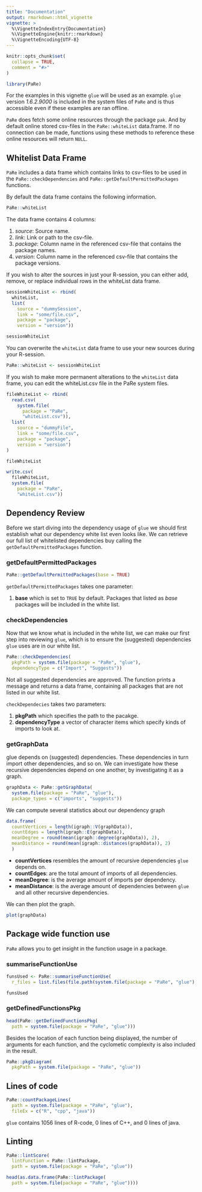 ```yaml
---
title: "Documentation"
output: rmarkdown::html_vignette
vignette: >
  %\VignetteIndexEntry{Documentation}
  %\VignetteEngine{knitr::rmarkdown}
  %\VignetteEncoding{UTF-8}
---
```


```r
knitr::opts_chunk$set(
  collapse = TRUE,
  comment = "#>"
)
```

```r
library(PaRe)
```

For the examples in this vignette `glue` will be used as an example. `glue` version *1.6.2.9000* is included in the system files of `PaRe` and is thus accessible even if these examples are ran offline.

`PaRe` does fetch some online resources through the package `pak`. And by default online stored csv-files in the `PaRe::whiteList` data.frame. If no connection can be made, functions using these methods to reference these online resources will return `NULL`.

## Whitelist Data Frame
`PaRe` includes a data frame which contains links to csv-files to be used in the `PaRe::checkDependencies` and `PaRe::getDefaultPermittedPackages` functions.

By default the data frame contains the following information.
```r
PaRe::whiteList
```

The data frame contains 4 columns:

1. *source*: Source name.
2. *link*: Link or path to the csv-file.
3. *package*: Column name in the referenced csv-file that contains the package names.
4. *version*: Column name in the referenced csv-file that contains the package versions.

If you wish to alter the sources in just your R-session, you can either add, remove, or replace individual rows in the whiteList data frame.
```r
sessionWhiteList <- rbind(
  whiteList,
  list(
    source = "dummySession",
    link = "some/file.csv",
    package = "package",
    version = "version"))

sessionWhiteList
```
You can overwrite the `whiteList` data frame to use your new sources during your R-session.
```r
PaRe::whiteList <- sessionWhiteList
```


If you wish to make more permanent alterations to the `whiteList` data frame, you can edit the whiteList.csv file in the PaRe system files.
```r
fileWhiteList <- rbind(
  read.csv(
    system.file(
      package = "PaRe",
      "whiteList.csv")),
  list(
    source = "dummyFile",
    link = "some/file.csv",
    package = "package",
    version = "version")
)

fileWhiteList
```
```r
write.csv(
  fileWhiteList,
  system.file(
    package = "PaRe",
    "whiteList.csv"))
```

## Dependency Review
Before we start diving into the dependency usage of `glue` we should first establish what our dependency white list even looks like. We can retrieve our full list of whitelisted dependencies buy calling the `getDefaultPermittedPackages` function.

### getDefaultPermittedPackages
```r
PaRe::getDefaultPermittedPackages(base = TRUE)
```
`getDefaultPermittedPackages` takes one parameter:

1. **base** which is set to `TRUE` by default. Packages that listed as *base* packages will be included in the white list.

### checkDependencies
Now that we know what is included in the white list, we can make our first step into reviewing `glue`, which is to ensure the (suggested) dependencies `glue` uses are in our white list.
```r
PaRe::checkDependencies(
  pkgPath = system.file(package = "PaRe", "glue"),
  dependencyType = c("Import", "Suggests"))
```
Not all suggested dependencies are approved. The function prints a message and returns a data frame, containing all packages that are not listed in our white list.

`checkDependecies` takes two parameters:

1. **pkgPath** which specifies the path to the pacakge.
2. **dependencyType** a vector of character items which specify kinds of imports to look at.

### getGraphData
glue depends on (suggested) dependencies. These dependencies in turn import other dependencies, and so on. We can investigate how these recursive dependencies depend on one another, by investigating it as a graph.
```r
graphData <- PaRe::getGraphData(
  system.file(package = "PaRe", "glue"),
  package_types = c("imports", "suggests"))
```

We can compute several statistics about our dependency graph
```r
data.frame(
  countVertices = length(igraph::V(graphData)),
  countEdges = length(igraph::E(graphData)),
  meanDegree = round(mean(igraph::degree(graphData)), 2),
  meanDistance = round(mean(igraph::distances(graphData)), 2)
  )
```
- **countVertices** resembles the amount of recursive dependencies `glue` depends on.
- **countEdges**: are the total amount of imports of all dependencies.
- **meanDegree**: is the average amount of imports per dependency.
- **meanDistance**: is the average amount of dependencies between `glue` and all other recursive dependencies.

We can then plot the graph.
```r
plot(graphData)
```

## Package wide function use
`PaRe` allows you to get insight in the function usage in a package.

### summariseFunctionUse
```r
funsUsed <- PaRe::summariseFunctionUse(
  r_files = list.files(file.path(system.file(package = "PaRe", "glue"), "R"), full.names = TRUE))

funsUsed
```

### getDefinedFunctionsPkg
```r
head(PaRe::getDefinedFunctionsPkg(
  path = system.file(package = "PaRe", "glue")))
```
Besides the location of each function being displayed, the number of arguments for each function, and the cyclometic complexity is also included in the result.


```r
PaRe::pkgDiagram(
  pkgPath = system.file(package = "PaRe", "glue"))
```

## Lines of code
```r
PaRe::countPackageLines(
  path = system.file(package = "PaRe", "glue"),
  fileEx = c("R", "cpp", "java"))
```
`glue` contains 1056 lines of R-code, 0 lines of C++, and 0 lines of java.


## Linting
```r
PaRe::lintScore(
  lintFunction = PaRe::lintPackage,
  path = system.file(package = "PaRe", "glue"))
```


```r
head(as.data.frame(PaRe::lintPackage(
  path = system.file(package = "PaRe", "glue"))))
```

